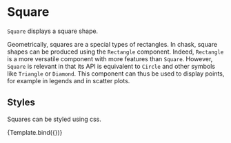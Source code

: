 
# Square

<Meta title="Core/Components/Square" />

`Square` displays a square shape.

<ArgsTable of={Square} />

Geometrically, squares are a special types of rectangles. In chask, square shapes can be produced using the `Rectangle` component. Indeed, `Rectangle` is a more versatile component with more features than `Square`. However, `Square` is relevant in that its API is equivalent to `Circle` and other symbols like `Triangle` or `Diamond`. This component can thus be used to display points, for example in legends and in scatter plots.

## Styles

Squares can be styled using css.

<Canvas>
    <Story
        name="styled"
        args={{
            style: { fill: '#dd9999', stroke: '#993333', strokeWidth: '1px' },
            cx: 160,
            cy: 110,
            r: 20,
        }}
        component={Square}
        decorators={[ChartDecorator]}
    >
        {Template.bind({})}
    </Story>
</Canvas>
